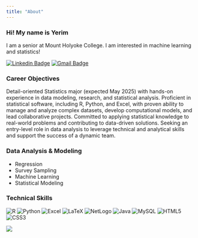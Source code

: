```yaml
---
title: "About"
---
```


### Hi! My name is Yerim

I am a senior at Mount Holyoke College. I am interested in machine learning and statistics!

[![Linkedin Badge](https://img.shields.io/badge/-LinkedIn-blue?style=for-the-badge&logo=Linkedin&logoColor=white&link=https://www.linkedin.com/in/yerimoh323/)](https://www.linkedin.com/in/yerimoh323/)
[![Gmail Badge](https://img.shields.io/badge/Gmail-d14836?style=for-the-badge&logo=Gmail&logoColor=white&link=mailto:yerim23oh@gmail.com)](mailto:yerim23oh@gmail.com)

### Career Objectives
Detail-oriented Statistics major (expected May 2025) with hands-on experience in data modeling, research, and statistical analysis.
Proficient in statistical software, including R, Python, and Excel, with proven ability to manage and analyze complex datasets, develop computational models, and lead collaborative projects.
Committed to applying statistical knowledge to real-world problems and contributing to data-driven solutions.
Seeking an entry-level role in data analysis to leverage technical and analytical skills and support the success of a dynamic team.

### Data Analysis & Modeling
- Regression
- Survey Sampling
- Machine Learning
- Statistical Modeling

### Technical Skills

![R](https://img.shields.io/badge/-R-165CAA?&logo=R)
![Python](https://img.shields.io/badge/-Python-FFD43B?&logo=Python)
![Excel](https://img.shields.io/badge/-Excel-1D6F42?&logo=Excel)
![LaTeX](https://img.shields.io/badge/-LaTeX-377E7F?&logo=latex)
![NetLogo](https://img.shields.io/badge/-NetLogo-D03A20?&logo=NetLogo)
![Java](https://img.shields.io/badge/-Java-323330?&logo=Java&logoColor=007396)
![MySQL](https://img.shields.io/badge/-MySQL-f29111?&logo=MySQL&logoColor=00758f)
![HTML5](https://img.shields.io/badge/-HTML-E34F26?style=flat-square&logo=html5&logoColor=white)
![CSS3](https://img.shields.io/badge/-CSS-1572B6?style=flat-square&logo=css)



![](https://raw.githubusercontent.com/yerimoh-23/F1-MiamiGP-Pit-Stop-Analysis/main/website_img/missing_data.png)